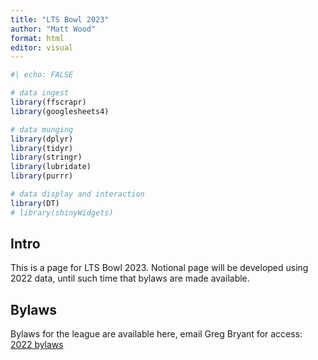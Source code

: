 ```yaml
---
title: "LTS Bowl 2023"
author: "Matt Wood"
format: html
editor: visual
---
```


```r
#| echo: FALSE

# data ingest
library(ffscrapr)
library(googlesheets4)

# data munging
library(dplyr)
library(tidyr)
library(stringr)
library(lubridate)
library(purrr)

# data display and interaction
library(DT)
# library(shinyWidgets)
```


## Intro

This is a page for LTS Bowl 2023. Notional page will be developed using 2022 data, until such time that bylaws are made available.


## Bylaws

Bylaws for the league are available here, email Greg Bryant for access: [2022 bylaws](https://docs.google.com/document/d/1k76NQOfXkMt7cuoOMdObSZ33DGI7Ti55odjzDIKYY28/edit?usp=sharing)

